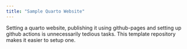 ```yaml
---
title: "Sample Quarto Website"
---
```


Setting a quarto website, publishing it using github-pages and setting up github actions is unnecessarily tedious tasks. This template repository makes it easier to setup one.
